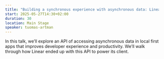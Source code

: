 ```yaml
---
title: "Building a synchronous experience with asynchronous data: Linear's sync engine"
start: 2025-05-27T14:30+02:00
duration: 30
location: Main Stage
speaker: tuomas-artman
---
```


In this talk, we’ll explore an API of accessing asynchronous data in local first apps that improves developer experience and productivity. We’ll walk through how Linear ended up with this API to power its client.